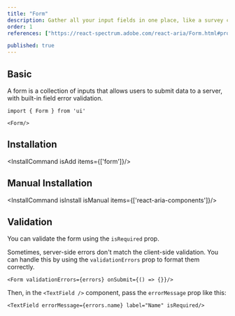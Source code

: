 ```yaml
---
title: "Form"
description: Gather all your input fields in one place, like a survey collecting data, making it easy to organize and submit info.
order: 1
references: ["https://react-spectrum.adobe.com/react-aria/Form.html#props"]

published: true
---
```


## Basic
A form is a collection of inputs that allows users to submit data to a server, with built-in field error validation.

```tsx
import { Form } from 'ui'

<Form/>
```

## Installation
<InstallCommand isAdd items={['form']}/>

## Manual Installation
<InstallCommand isInstall isManual items={['react-aria-components']}/>

<SourceCode toShow='form'/>

## Validation
You can validate the form using the `isRequired` prop.
<How minW72 toUse="forms/form-validation-demo" />

Sometimes, server-side errors don't match the client-side validation. You can handle this by using the `validationErrors` prop to format them correctly.

```tsx
<Form validationErrors={errors} onSubmit={() => {}}/>
```

Then, in the `<TextField />` component, pass the `errorMessage` prop like this:

```tsx
<TextField errorMessage={errors.name} label="Name" isRequired/>
```
